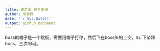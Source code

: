 ```yaml
---
title: 湖之国 通关笔记
author: 李家翔
date: '`r Sys.Date()`'
output: github_document
---
```


boss的帽子是一个跳板，需要用帽子打停，然后飞在boss头的上空，<kbd>SL</kbd> 下坠踩boss，三次即可。
